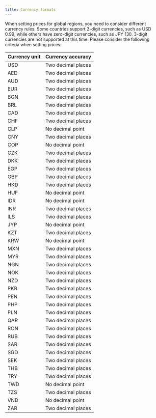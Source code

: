 ```yaml
---
title: Currency formats
---
```


<head>
  <meta name="robots" content="noindex" />
</head>

When setting prices for global regions, you need to consider different currency rules. Some countries support 2-digit currencies, such as USD 0.99, while others have zero-digit currencies, such as JPY 130. 3-digit currencies are not supported at this time. Please consider the following criteria when setting prices:

|  Currency unit  | Currency accuracy | 
|  ----  | ----  |
|  USD |  Two decimal places  | 
|  AED |  Two decimal places  | 
|  AUD |  Two decimal places  | 
|  EUR |  Two decimal places  | 
|  BGN |  Two decimal places  | 
|  BRL |  Two decimal places  | 
|  CAD |  Two decimal places  | 
|  CHF |  Two decimal places  | 
|  CLP |  No decimal point  | 
|  CNY |  Two decimal places  | 
|  COP |  No decimal point  | 
|  CZK |  Two decimal places  | 
|  DKK |  Two decimal places  | 
|  EGP |  Two decimal places  | 
|  GBP |  Two decimal places  | 
|  HKD |  Two decimal places  | 
|  HUF |  No decimal point  | 
|  IDR |  No decimal point  | 
|  INR |  Two decimal places  | 
|  ILS |  Two decimal places  | 
|  JYP |  No decimal point  | 
|  KZT |  Two decimal places  | 
|  KRW |  No decimal point  | 
|  MXN |  Two decimal places  | 
|  MYR |  Two decimal places  | 
|  NGN |  Two decimal places  | 
|  NOK |  Two decimal places  | 
|  NZD |  Two decimal places  | 
|  PKR |  Two decimal places  | 
|  PEN |  Two decimal places  | 
|  PHP |  Two decimal places  | 
|  PLN |  Two decimal places  | 
|  QAR |  Two decimal places  | 
|  RON |  Two decimal places  | 
|  RUB |  Two decimal places  | 
|  SAR |  Two decimal places  | 
|  SGD |   Two decimal places | 
|  SEK |  Two decimal places  | 
|  THB |  Two decimal places  | 
|  TRY |  Two decimal places  | 
|  TWD |  No decimal point  | 
|  TZS |  Two decimal places  | 
|  VND |  No decimal point  | 
|  ZAR |  Two decimal places  | 